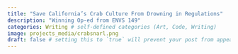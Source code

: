 ```yaml
---
title: "Save California’s Crab Culture From Drowning in Regulations"
description: "Winning Op-ed from ENVS 149"
categories: Writing # self-defined categories (Art, Code, Writing)
image: projects_media/crabsnarl.png
draft: false # setting this to `true` will prevent your post from appearing on your listing page until you're ready!
---
```



